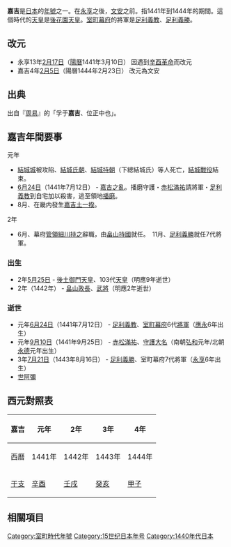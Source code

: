 {{otheruse|嘉吉公司}}
{{japanese|japanese=嘉吉|kana=かきつ|romaji=Kakitsu}}

'''嘉吉'''是[[日本|日本]]的[[年號|年號]]之一。在[[永享|永享]]之後，[[文安_(后花园天皇)|文安]]之前。指1441年到1444年的期間。這個時代的[[天皇|天皇]]是[[後花園天皇|後花園天皇]]。[[室町幕府|室町幕府]]的將軍是[[足利義教|足利義教]]、[[足利義勝|足利義勝]]。

== 改元 ==
*永享13年[[2月17日_(陰曆)|2月17日]]（[[陽曆|陽曆]]1441年3月10日） 因遇到[[辛酉革命|辛酉革命]]而改元
*嘉吉4年[[2月5日_(陰曆)|2月5日]]（陽曆1444年2月23日） 改元為文安

== 出典 ==
出自『[[周易|周易]]』的「孚于'''嘉吉'''、位正中也」。

== 嘉吉年間要事 ==
;元年
*[[結城城|結城城]]被攻陷、[[結城氏朝|結城氏朝]]、[[結城持朝|結城持朝]]（下總結城氏）等人死亡，[[結城戰役|結城戰役]]結束。
*[[6月24日_(陰曆)|6月24日]]（1441年7月12日） - [[嘉吉之亂|嘉吉之亂]]。播磨守護・[[赤松滿祐|赤松滿祐]]請將軍・[[足利義教|足利義教]]到自宅加以殺害，逃至領地[[播磨|播磨]]。
*8月、在畿内發生[[嘉吉土一揆|嘉吉土一揆]]。
;2年
*6月、幕府[[管領_(幕府)|管領]][[細川持之|細川持之]]辭職，由[[畠山持國|畠山持國]]就任。　11月、[[足利義勝|足利義勝]]就任7代將軍。

=== 出生 ===
* 2年[[5月25日_(陰曆)|5月25日]] - [[後土御門天皇|後土御門天皇]]、103代[[天皇|天皇]]（明應9年逝世）
* 2年（1442年） - [[畠山政長|畠山政長]]、[[武將|武將]]（明應2年逝世）

=== 逝世 ===
*元年[[6月24日_(陰曆)|6月24日]]（1441年7月12日） - [[足利義教|足利義教]]、[[室町幕府|室町幕府]]6代[[征夷大將軍|將軍]]（[[應永|應永]]6年出生）
*元年[[9月10日_(陰曆)|9月10日]]（1441年9月25日） - [[赤松滿祐|赤松滿祐]]、[[守護大名|守護大名]]（南朝[[弘和|弘和]]元年/北朝[[永德|永德]]元年出生）
* 3年[[7月21日_(陰曆)|7月21日]]（1443年8月16日） - [[足利義勝|足利義勝]]、室町幕府7代將軍（[[永享|永享]]6年出生）
*[[世阿彌|世阿彌]]

== 西元對照表 ==
{| class="wikitable" cellspacing=0 style="text-align:center"
|- style="background-color:#CCCCCC"
!嘉吉!!元年!!2年!!3年!!4年
|-
|西曆||1441年||1442年||1443年||1444年
|-
|[[干支|干支]]||[[辛酉|辛酉]]||[[壬戌|壬戌]]||[[癸亥|癸亥]]||[[甲子|甲子]]
|}

== 相關項目 ==
{{年號|[[永享|永享]]|日本年號|[[文安_(后花园天皇)|文安]]}}
{{日本元號}}

{{DEFAULTSORT:Kakitsu}}

[[Category:室町時代年號|Category:室町時代年號]]
[[Category:15世纪日本年号|Category:15世纪日本年号]]
[[Category:1440年代日本|Category:1440年代日本]]